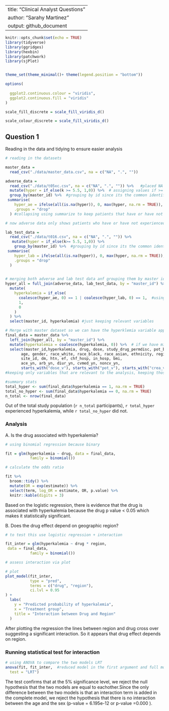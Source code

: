 
---
title: "Clinical  Analyst Questions"
author: "Sarahy Martinez"
output: github_document
---

```r
knitr::opts_chunk$set(echo = TRUE)
library(tidyverse)
library(ggridges)
library(hexbin)
library(patchwork)
library(sjPlot)


theme_set(theme_minimal()+ theme(legend.position = "bottom"))

options(
  
  ggplot2.continuous.colour = "viridis",
  ggplot2.continuous.fill = "viridis"
)

scale_fill_discrete = scale_fill_viridis_d()    

scale_colour_discrete = scale_fill_viridis_d() 

```

## Question 1

Reading in the data and tidying to ensure easier analysis

```r
# reading in the datasets 

master_data =
  read_csv("./data/master_data.csv", na = c("NA", ".", ""))

```

```r

adverse_data =
  read_csv("./data/t05xc.csv", na = c("NA", ".", "")) %>%   #placed NA for any missing data for this and following data sets
  mutate(hyper = if_else(k >= 5.5, 1,0)) %>%  # assigning values if >= 5.5 then Hyperkalemia = 1 and else =0
  group_by(master_id) %>%  #grouping by id since its the common identifier
 summarise(
    hyper_ae = ifelse(all(is.na(hyper)), 0, max(hyper, na.rm = TRUE)), # assigning  0 if missing also
    .groups = "drop"
  ) #collapsing using summarize to keep patients that have or have not ever experienced high K through the various results

# now adverse data only shows patients who have or have not experienced Hyperkalemia

lab_test_data =
  read_csv("./data/t016.csv", na = c("NA", ".", "")) %>% 
   mutate(hyper = if_else(k>= 5.5, 1,0)) %>% 
    group_by(master_id) %>%  #grouping by id since its the common identifier
 summarise(
    hyper_lab = ifelse(all(is.na(hyper)), 0, max(hyper, na.rm = TRUE)), # assigning  0 if missing also
    .groups = "drop"
  )
 
```


```r
 
# merging both adverse and lab test data anf grouping them by master id so that we can have all the data correctly merged
hyper_all = full_join(adverse_data, lab_test_data, by = "master_id") %>%
  mutate(
    hyperkalemia = if_else(
      coalesce(hyper_ae, 0) == 1 | coalesce(hyper_lab, 0) == 1,  #using coalesce to further combining if they =1 then keep hyperklemia as 1 but otherwise make = 0
      1, 
      0
    )
  ) %>%
  select(master_id, hyperkalemia) #just keeping relevant variables

```

```r

# Merge with master dataset so we can have the hyperklemia variable appear and we are left joining so that we have matching records
final_data = master_data %>%
  left_join(hyper_all, by = "master_id") %>%
  mutate(hyperkalemia = coalesce(hyperkalemia, 0)) %>%  # if we have missing data then set to 0
  select(master_id,hyperkalemia, drug, dose, study_drug_permdisc, pot_b, p_hyperkalemia, gfr,
       age, gender, race_white, race_black, race_asian, ethnicity, region, country,
       site_id, dm, htn, ef, chf_hosp, in_hosp, bmi,
       ace_yn, arb_yn, diur_yn, cvmed_yn, noncv_yn,
       starts_with("dose_v"), starts_with("pot_v"), starts_with("crea_v"))
#keeping only variables that are relevant to the analysis, keeping those that maybe confounders, direct exposures, and outcome variables
```

```r
#summary stats
total_hyper <- sum(final_data$hyperkalemia == 1, na.rm = TRUE)
total_no_hyper <- sum(final_data$hyperkalemia == 0, na.rm = TRUE)
n_total <- nrow(final_data)

```

Out of the total study population (`r n_total` participants), `r total_hyper` experienced hyperkalemia, while `r total_no_hyper` did not.


### Analysis 

A. Is the drug associated with hyperkalemia?

```r


# using binomial regression because binary

fit = glm(hyperkalemia ~ drug, data = final_data,
           family = binomial())

```

```r
# calculate the odds ratio

fit %>%  
  broom::tidy() %>%  
  mutate(OR = exp(estimate)) %>% 
  select(term, log_OR = estimate, OR, p.value) %>% 
  knitr::kable(digits = 3)

```

Based on the logistic regression, there is evidence that the drug is associated with hyperkalemia because the drug p value < 0.05 which makes it statistically significant. 

B. Does the drug effect depend on geographic region?

```r
# to test this use logistic regression + interaction

fit_inter = glm(hyperkalemia ~ drug * region,
 data = final_data,
           family = binomial())

```

```r
# assess interaction via plot 

# plot
plot_model(fit_inter,
           type = "pred",
           terms = c("drug", "region"),
           ci.lvl = 0.95
) +
  labs(
    y = "Predicted probability of hyperkalemia",
    x = "Treatment group",
    title = "Interaction between Drug and Region"
  )
```

After plotting the regression the lines between region and drug cross over suggesting a significant interaction. So it appears that drug effect depends on region.

### Running statistical test for interaction

```r
# using ANOVA to compare the two models LRT
anova(fit, fit_inter,  #reduced model in the first argument and full model in the second
  test = "LRT")
```


The test confirms that at the 5% significance level, we reject the null hypothesis that the two models are equal to eachother.Since the only difference between the two models is that an interaction term is added in the complete model, we reject the hypothesis that there is no interaction between the age and the sex (p-value = 6.195e-12 or p-value =0.000 ). 














